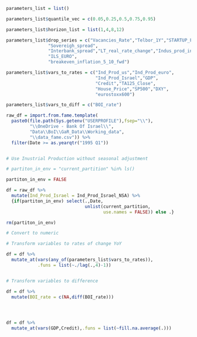 
```r

parameters_list = list()

parameters_list$quantile_vec = c(0.05,0.25,0.5,0.75,0.95)

parameters_list$horizon_list = list(1,4,8,12)

parameters_list$drop_series = c("Vacancies_Rate","Telbor_1Y","STARTUP_FP",
                "Sovereigh_spread",
                "Interbank_spread","LT_real_rate_change","Indus_prod_ind",
                "ILS_EURO",
                "breakeven_inflation_5_10_fwd")

parameters_list$vars_to_rates = c("Ind_Prod_us","Ind_Prod_euro",
                                  "Ind_Prod_Israel","GDP",
                                  "Credit","TA125_Close",
                                  "House_Price","SP500","DXY",
                                  "eurostoxx600")

parameters_list$vars_to_diff = c("BOI_rate")


```


```r


raw_df = import.from.fame.template(
  paste0(file.path(Sys.getenv("USERPROFILE"),fsep="\\"),
         "\\OneDrive - Bank Of Israel\\",
         "Data\\BoI\\GaR_Data\\Working_data",
         "\\data_fame.csv")) %>% 
  filter(Date >= as.yearqtr("1995 Q1"))


# Use Inustrial Production without seasonal adjustment

# partiton_in_env = "current_partition" %in% ls()

partiton_in_env = FALSE

df = raw_df %>%
  mutate(Ind_Prod_Israel = Ind_Prod_Israel_NSA) %>%
  {if(partiton_in_env) select(.,Date,
                              unlist(current_partition,
                                     use.names = FALSE)) else .}

rm(partiton_in_env)

```


```r

# Convert to numeric

# Transform variables to rates of change YoY

df = df %>% 
  mutate_at(vars(any_of(parameters_list$vars_to_rates)),
            .funs = list(~./lag(.,4)-1))


# Transform variables to difference

df = df %>% 
  mutate(BOI_rate = c(NA,diff(BOI_rate)))





```


```r

df = df %>% 
  mutate_at(vars(GDP,Credit),.funs = list(~fill.na.average(.)))

```

